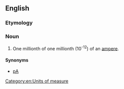 ==English==

===Etymology===
{{prefix|pico|ampere}}

===Noun===
{{en-noun}}

# One millionth of one millionth (10<sup>-12</sup>) of an [[ampere]].

====Synonyms====
*[[pA]]

[[Category:en:Units of measure]]